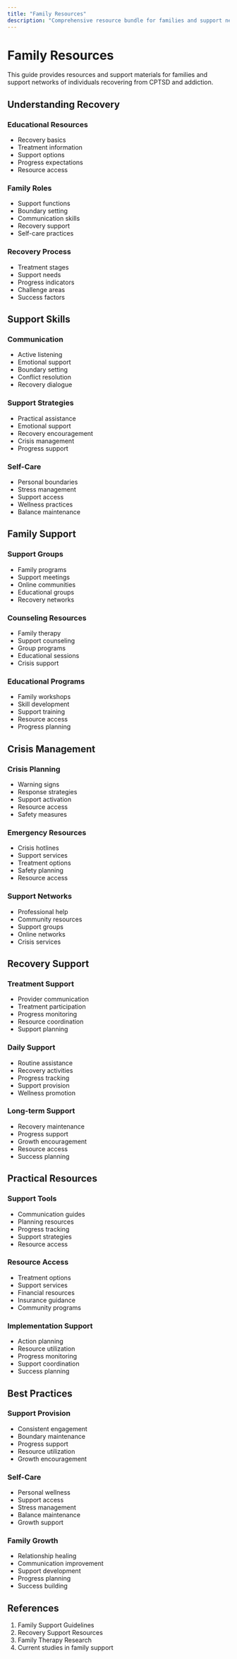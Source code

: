 ```yaml
---
title: "Family Resources"
description: "Comprehensive resource bundle for families and support networks"
---
```


# Family Resources

This guide provides resources and support materials for families and support networks of individuals recovering from CPTSD and addiction.

## Understanding Recovery

### Educational Resources

- Recovery basics
- Treatment information
- Support options
- Progress expectations
- Resource access

### Family Roles

- Support functions
- Boundary setting
- Communication skills
- Recovery support
- Self-care practices

### Recovery Process

- Treatment stages
- Support needs
- Progress indicators
- Challenge areas
- Success factors

## Support Skills

### Communication

- Active listening
- Emotional support
- Boundary setting
- Conflict resolution
- Recovery dialogue

### Support Strategies

- Practical assistance
- Emotional support
- Recovery encouragement
- Crisis management
- Progress support

### Self-Care

- Personal boundaries
- Stress management
- Support access
- Wellness practices
- Balance maintenance

## Family Support

### Support Groups

- Family programs
- Support meetings
- Online communities
- Educational groups
- Recovery networks

### Counseling Resources

- Family therapy
- Support counseling
- Group programs
- Educational sessions
- Crisis support

### Educational Programs

- Family workshops
- Skill development
- Support training
- Resource access
- Progress planning

## Crisis Management

### Crisis Planning

- Warning signs
- Response strategies
- Support activation
- Resource access
- Safety measures

### Emergency Resources

- Crisis hotlines
- Support services
- Treatment options
- Safety planning
- Resource access

### Support Networks

- Professional help
- Community resources
- Support groups
- Online networks
- Crisis services

## Recovery Support

### Treatment Support

- Provider communication
- Treatment participation
- Progress monitoring
- Resource coordination
- Support planning

### Daily Support

- Routine assistance
- Recovery activities
- Progress tracking
- Support provision
- Wellness promotion

### Long-term Support

- Recovery maintenance
- Progress support
- Growth encouragement
- Resource access
- Success planning

## Practical Resources

### Support Tools

- Communication guides
- Planning resources
- Progress tracking
- Support strategies
- Resource access

### Resource Access

- Treatment options
- Support services
- Financial resources
- Insurance guidance
- Community programs

### Implementation Support

- Action planning
- Resource utilization
- Progress monitoring
- Support coordination
- Success planning

## Best Practices

### Support Provision

- Consistent engagement
- Boundary maintenance
- Progress support
- Resource utilization
- Growth encouragement

### Self-Care

- Personal wellness
- Support access
- Stress management
- Balance maintenance
- Growth support

### Family Growth

- Relationship healing
- Communication improvement
- Support development
- Progress planning
- Success building

## References

1. Family Support Guidelines
2. Recovery Support Resources
3. Family Therapy Research
4. Current studies in family support
